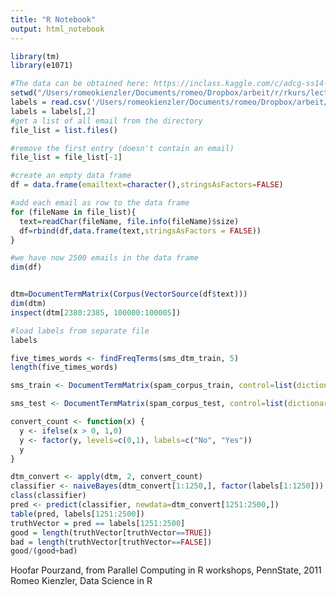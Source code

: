 ```yaml
---
title: "R Notebook"
output: html_notebook
---
```



```r

library(tm)
library(e1071)

#The data can be obtained here: https://inclass.kaggle.com/c/adcg-ss14-challenge-02-spam-mails-detection/data
setwd("/Users/romeokienzler/Documents/romeo/Dropbox/arbeit/r/rkurs/lecture3/spamclassification/TR/")
labels = read.csv('/Users/romeokienzler/Documents/romeo/Dropbox/arbeit/r/rkurs/lecture3/spamclassification/spam-mail.tr.label')
labels = labels[,2]
#get a list of all email from the directory
file_list = list.files()

#remove the first entry (doesn't contain an email)
file_list = file_list[-1]

#create an empty data frame
df = data.frame(emailtext=character(),stringsAsFactors=FALSE) 

#add each email as row to the data frame
for (fileName in file_list){
  text=readChar(fileName, file.info(fileName)$size)
  df=rbind(df,data.frame(text,stringsAsFactors = FALSE))
}


```

```r
#we have now 2500 emails in the data frame
dim(df)


dtm=DocumentTermMatrix(Corpus(VectorSource(df$text)))
dim(dtm)
inspect(dtm[2380:2385, 100000:100005])

#load labels from separate file
labels

five_times_words <- findFreqTerms(sms_dtm_train, 5)
length(five_times_words)

sms_train <- DocumentTermMatrix(spam_corpus_train, control=list(dictionary = five_times_words))

sms_test <- DocumentTermMatrix(spam_corpus_test, control=list(dictionary = five_times_words))

```


```r
convert_count <- function(x) {
  y <- ifelse(x > 0, 1,0)
  y <- factor(y, levels=c(0,1), labels=c("No", "Yes"))
  y
}

dtm_convert <- apply(dtm, 2, convert_count)
classifier <- naiveBayes(dtm_convert[1:1250,], factor(labels[1:1250]))
class(classifier)
pred <- predict(classifier, newdata=dtm_convert[1251:2500,])
table(pred, labels[1251:2500])
truthVector = pred == labels[1251:2500]
good = length(truthVector[truthVector==TRUE])
bad = length(truthVector[truthVector==FALSE])
good/(good+bad)
```


Hoofar Pourzand, from Parallel Computing in R workshops, PennState, 2011
Romeo Kienzler, Data Science in R